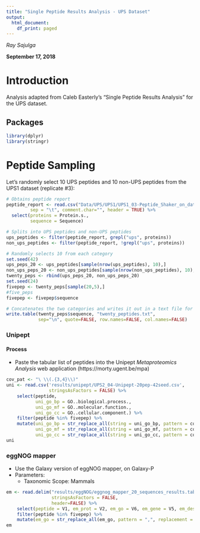 ```yaml
---
title: "Single Peptide Results Analysis - UPS Dataset"
output:
  html_document:
    df_print: paged
---
```


*Ray Sajulga*

**September 17, 2018**

# Introduction
Analysis adapted from Caleb Easterly's "Single Peptide Results Analysis" for the UPS dataset.

## Packages
```r
library(dplyr)
library(stringr)
```

# Peptide Sampling
Let's randomly select 10 UPS peptides and 10 non-UPS peptides from the UPS1 dataset (replicate #3):

```r

# Obtains peptide report
peptide_report <- read.csv("Data/UPS/UPS1/UPS1_03-Peptide_Shaker_on_data_23__Peptide_Report.tabular",
         sep = "\t", comment.char="", header = TRUE) %>%
  select(proteins = Protein.s.,
         sequence = Sequence)

# Splits into UPS peptides and non-UPS peptides
ups_peptides <- filter(peptide_report, grepl("ups", proteins))
non_ups_peptides <- filter(peptide_report, !grepl("ups", proteins))

# Randomly selects 10 from each category
set.seed(42)
ups_peps_20 <- ups_peptides[sample(nrow(ups_peptides), 10),]
non_ups_peps_20 <- non_ups_peptides[sample(nrow(non_ups_peptides), 10),]
twenty_peps <- rbind(ups_peps_20, non_ups_peps_20)
set.seed(24)
fivepep <- twenty_peps[sample(20,5),]
#five_peps
fivepep <- fivepep$sequence

# Concatenates the two categories and writes it out in a text file for analysis
write.table(twenty_peps$sequence, "twenty_peptides.txt", 
            sep="\n", quote=FALSE, row.names=FALSE, col.names=FALSE)

```

### Unipept

#### Process
- Paste the tabular list of peptides into the Unipept *Metaproteomics Analysis* web application (https://morty.ugent.be/mpa)

```r
cov_pat <- "\ \\(.{3,4}\\)"
uni <- read.csv('results/unipept/UPS2_04-Unipept-20pep-42seed.csv',
                stringsAsFactors = FALSE) %>%
    select(peptide,
           uni_go_bp = GO..biological.process.,
           uni_go_mf = GO..molecular.function.,
           uni_go_cc = GO..cellular.component.) %>%
    filter(peptide %in% fivepep) %>%
    mutate(uni_go_bp = str_replace_all(string = uni_go_bp, pattern = cov_pat, replacement = ""),
           uni_go_mf = str_replace_all(string = uni_go_mf, pattern = cov_pat, replacement = ""),
           uni_go_cc = str_replace_all(string = uni_go_cc, pattern = cov_pat, replacement = ""))
uni
```



### eggNOG mapper
- Use the Galaxy version of eggNOG mapper, on Galaxy-P
- Parameters:
  + Taxonomic Scope: Mammals
  
```r
em <- read.delim("results/eggNOG/eggnog_mapper_20_sequences_results.tabular",
                 stringsAsFactors = FALSE,
                 header=FALSE) %>%
    select(peptide = V1, em_prot = V2, em_go = V6, em_gene = V5, em_descript = V13) %>%
    filter(peptide %in% fivepep) %>%
    mutate(em_go = str_replace_all(em_go, pattern = ",", replacement = "; "))
em
```

